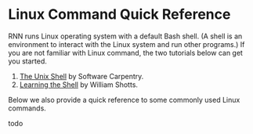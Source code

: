 # Linux Command Quick Reference

RNN runs Linux operating system with a default Bash shell. (A shell is an environment to interact with the Linux system and run other programs.) If you are not familiar with Linux command, the two tutorials below can get you started.

1. [The Unix Shell](http://swcarpentry.github.io/shell-novice/) by Software Carpentry.
2. [Learning the Shell](http://linuxcommand.org/index.php) by William Shotts.

Below we also provide a quick reference to some commonly used Linux commands.

todo